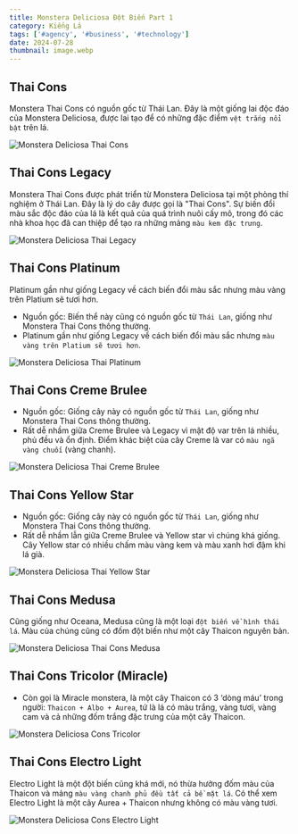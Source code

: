 ---
title: Monstera Deliciosa Đột Biến Part 1
category: Kiểng Lá
tags: ['#agency', '#business', '#technology']
date: 2024-07-28
thumbnail: image.webp
---

## Thai Cons

Monstera Thai Cons có nguồn gốc từ Thái Lan. Đây là một giống lai độc đáo của Monstera Deliciosa, được lai tạo để 
có những đặc điểm `vệt trắng nổi bật` trên lá.

![Monstera Deliciosa Thai Cons](./3.webp)

## Thai Cons Legacy

Monstera Thai Cons được phát triển từ Monstera Deliciosa tại một phòng thí nghiệm ở Thái Lan. Đây là lý do cây được 
gọi là "Thai Cons". Sự biến đổi màu sắc độc đáo của lá là kết quả của quá trình nuôi cấy mô, trong đó các nhà khoa 
học đã can thiệp để tạo ra những mảng `màu kem đặc trưng`.

![Monstera Deliciosa Thai Legacy](./4.webp)

## Thai Cons Platinum 

Platinum gần như giống Legacy về cách biến đổi màu sắc nhưng màu vàng trên Platium sẽ tươi hơn.

- Nguồn gốc: Biến thể này cũng có nguồn gốc từ `Thái Lan`, giống như Monstera Thai Cons thông thường.
- Platinum gần như giống Legacy về cách biến đổi màu sắc nhưng `màu vàng trên Platium sẽ tươi hơn`.

![Monstera Deliciosa Thai Platinum](./5.webp)

## Thai Cons Creme Brulee

- Nguồn gốc: Giống cây này có nguồn gốc từ `Thái Lan`, giống như Monstera Thai Cons thông thường.
- Rất dễ nhầm giữa Creme Brulee và Legacy vì mật độ var trên lá nhiều, phủ đều và ổn định. Điểm khác biệt của cây Creme là var có `màu ngã vàng chuối` (vàng chanh).

![Monstera Deliciosa Thai Creme Brulee](./6.webp)

## Thai Cons Yellow Star

- Nguồn gốc: Giống cây này có nguồn gốc từ `Thái Lan`, giống như Monstera Thai Cons thông thường.
- Rất dễ nhầm lẫn giữa Creme Brulee và Yellow star vì chúng khá giống. Cây Yellow star có nhiều chấm màu vàng kem và màu xanh hơi đậm khi lá già.

![Monstera Deliciosa Thai Yellow Star](./7.webp)

## Thai Cons Medusa

Cũng giống như Oceana, Medusa cũng là một loại `đột biến về hình thái lá`. Màu của chúng cũng có đốm đột biến như một cây Thaicon nguyên bản.

![Monstera Deliciosa Thai Cons Medusa](./8.webp)

## Thai Cons Tricolor (Miracle)

- Còn gọi là Miracle monstera, là một cây Thaicon có 3 ‘dòng máu’ trong người: `Thaicon + Albo + Aurea`, tứ là lá có màu trắng, vàng tươi, vàng cam và cả những đốm trắng đặc trưng của một cây Thaicon.

![Monstera Deliciosa Cons Tricolor](./9.webp)

## Thai Cons Electro Light

Electro Light là một đột biến cũng khá mới, nó thừa hưởng đốm màu của Thaicon và mảng `màu vàng chanh phủ đều tất cả bề mặt lá`. Có thể xem Electro Light là một cây Aurea + Thaicon nhưng không có màu vàng tươi.

![Monstera Deliciosa Cons Electro Light](./10.webp)
